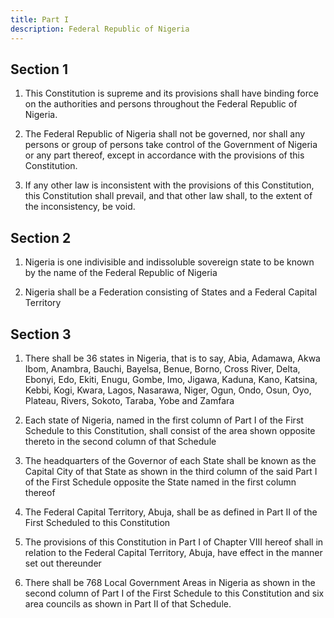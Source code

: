 ```yaml
---
title: Part I
description: Federal Republic of Nigeria
---
```





## Section 1

1. This Constitution is supreme and its provisions shall have binding force on the authorities and persons throughout the Federal Republic of Nigeria.

2. The Federal Republic of Nigeria shall not be governed, nor shall any persons or group of persons take control of the Government of Nigeria or any part thereof, except in accordance with the provisions of this Constitution.

3. If any other law is inconsistent with the provisions of this Constitution, this Constitution shall prevail, and that other law shall, to the extent of the inconsistency, be void.

## Section 2

1. Nigeria is one indivisible and indissoluble sovereign state to be known by the name of the Federal Republic of Nigeria

2. Nigeria shall be a Federation consisting of States and a Federal Capital Territory



## Section 3

1. There shall be 36 states in Nigeria, that is to say, Abia, Adamawa, Akwa Ibom, Anambra, Bauchi, Bayelsa, Benue, Borno, Cross River, Delta, Ebonyi, Edo, Ekiti, Enugu, Gombe, Imo, Jigawa, Kaduna, Kano, Katsina, Kebbi, Kogi, Kwara, Lagos, Nasarawa, Niger, Ogun, Ondo, Osun, Oyo, Plateau, Rivers, Sokoto, Taraba, Yobe and Zamfara

2. Each state of Nigeria, named in the first column of Part I of the First Schedule to this Constitution, shall consist of the area shown opposite thereto in the second column of that Schedule

3. The headquarters of the Governor of each State shall be known as the Capital City of that State as shown in the third column of the said Part I of the First Schedule opposite the State named in the first column thereof

4. The Federal Capital Territory, Abuja, shall be as defined in Part II of the First Scheduled to this Constitution

5. The provisions of this Constitution in Part I of Chapter VIII hereof shall in relation to the Federal Capital Territory, Abuja, have effect in the manner set out thereunder

6. There shall be 768 Local Government Areas in Nigeria as shown in the second column of Part I of the First Schedule to this Constitution and six area councils as shown in Part II of that Schedule.